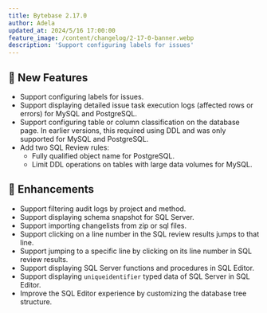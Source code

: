 ```yaml
---
title: Bytebase 2.17.0
author: Adela
updated_at: 2024/5/16 17:00:00
feature_image: /content/changelog/2-17-0-banner.webp
description: 'Support configuring labels for issues'
---
```



## 🚀 New Features

- Support configuring labels for issues.
- Support displaying detailed issue task execution logs (affected rows or errors) for MySQL and PostgreSQL.
- Support configuring table or column classification on the database page. In earlier versions, this required using DDL and was only supported for MySQL and PostgreSQL.
- Add two SQL Review rules:
  - Fully qualified object name for PostgreSQL.
  - Limit DDL operations on tables with large data volumes for MySQL.

## 🎄 Enhancements

- Support filtering audit logs by project and method.
- Support displaying schema snapshot for SQL Server.
- Support importing changelists from zip or sql files.
- Support clicking on a line number in the SQL review results jumps to that line.
- Support jumping to a specific line by clicking on its line number in SQL review results.
- Support displaying SQL Server functions and procedures in SQL Editor.
- Support displaying `uniqueidentifier` typed data of SQL Server in SQL Editor.
- Improve the SQL Editor experience by customizing the database tree structure.

<InstallUpgrade />
